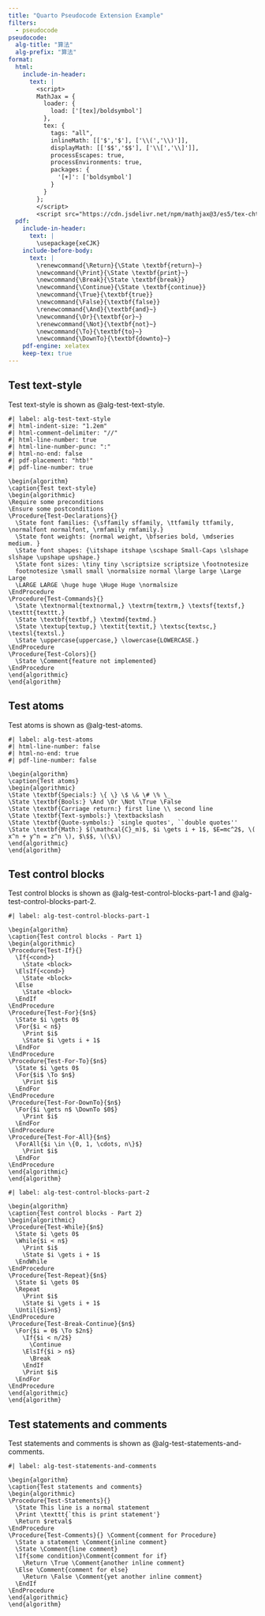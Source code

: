 ```yaml
---
title: "Quarto Pseudocode Extension Example"
filters:
  - pseudocode
pseudocode:
  alg-title: "算法"
  alg-prefix: "算法"
format:
  html:
    include-in-header:
      text: |
        <script>
        MathJax = {
          loader: {
            load: ['[tex]/boldsymbol']
          },
          tex: {
            tags: "all",
            inlineMath: [['$','$'], ['\\(','\\)']],
            displayMath: [['$$','$$'], ['\\[','\\]']],
            processEscapes: true,
            processEnvironments: true,
            packages: {
              '[+]': ['boldsymbol']
            }
          }
        };
        </script>
        <script src="https://cdn.jsdelivr.net/npm/mathjax@3/es5/tex-chtml-full.js" type="text/javascript"></script>
  pdf:
    include-in-header:
      text: |
        \usepackage{xeCJK}
    include-before-body:
      text: |
        \renewcommand{\Return}{\State \textbf{return}~}
        \newcommand{\Print}{\State \textbf{print}~}
        \newcommand{\Break}{\State \textbf{break}}
        \newcommand{\Continue}{\State \textbf{continue}}
        \newcommand{\True}{\textbf{true}}
        \newcommand{\False}{\textbf{false}}
        \renewcommand{\And}{\textbf{and}~}
        \newcommand{\Or}{\textbf{or}~}
        \renewcommand{\Not}{\textbf{not}~}
        \newcommand{\To}{\textbf{to}~}
        \newcommand{\DownTo}{\textbf{downto}~}
    pdf-engine: xelatex
    keep-tex: true
---
```


## Test text-style

Test text-style is shown as @alg-test-text-style.

```pseudocode
#| label: alg-test-text-style
#| html-indent-size: "1.2em"
#| html-comment-delimiter: "//"
#| html-line-number: true
#| html-line-number-punc: ":"
#| html-no-end: false
#| pdf-placement: "htb!"
#| pdf-line-number: true

\begin{algorithm}
\caption{Test text-style}
\begin{algorithmic}
\Require some preconditions
\Ensure some postconditions
\Procedure{Test-Declarations}{}
  \State font families: {\sffamily sffamily, \ttfamily ttfamily, \normalfont normalfont, \rmfamily rmfamily.}
  \State font weights: {normal weight, \bfseries bold, \mdseries medium. }
  \State font shapes: {\itshape itshape \scshape Small-Caps \slshape slshape \upshape upshape.}
  \State font sizes: \tiny tiny \scriptsize scriptsize \footnotesize
  footnotesize \small small \normalsize normal \large large \Large Large
  \LARGE LARGE \huge huge \Huge Huge \normalsize
\EndProcedure
\Procedure{Test-Commands}{}
  \State \textnormal{textnormal,} \textrm{textrm,} \textsf{textsf,} \texttt{texttt.}
  \State \textbf{textbf,} \textmd{textmd.}
  \State \textup{textup,} \textit{textit,} \textsc{textsc,} \textsl{textsl.}
  \State \uppercase{uppercase,} \lowercase{LOWERCASE.}
\EndProcedure
\Procedure{Test-Colors}{}
  \State \Comment{feature not implemented}
\EndProcedure
\end{algorithmic}
\end{algorithm}
```

## Test atoms

Test atoms is shown as @alg-test-atoms.

```pseudocode
#| label: alg-test-atoms
#| html-line-number: false
#| html-no-end: true
#| pdf-line-number: false

\begin{algorithm}
\caption{Test atoms}
\begin{algorithmic}
\State \textbf{Specials:} \{ \} \$ \& \# \% \_
\State \textbf{Bools:} \And \Or \Not \True \False
\State \textbf{Carriage return:} first line \\ second line
\State \textbf{Text-symbols:} \textbackslash
\State \textbf{Quote-symbols:} `single quotes', ``double quotes''
\State \textbf{Math:} $(\mathcal{C}_m)$, $i \gets i + 1$, $E=mc^2$, \( x^n + y^n = z^n \), $\$$, \(\$\)
\end{algorithmic}
\end{algorithm}
```

## Test control blocks

Test control blocks is shown as @alg-test-control-blocks-part-1 and @alg-test-control-blocks-part-2.

```pseudocode
#| label: alg-test-control-blocks-part-1

\begin{algorithm}
\caption{Test control blocks - Part 1}
\begin{algorithmic}
\Procedure{Test-If}{}
  \If{<cond>}
    \State <block>
  \ElsIf{<cond>}
    \State <block>
  \Else
    \State <block>
  \EndIf
\EndProcedure
\Procedure{Test-For}{$n$}
  \State $i \gets 0$
  \For{$i < n$}
    \Print $i$
    \State $i \gets i + 1$
  \EndFor
\EndProcedure
\Procedure{Test-For-To}{$n$}
  \State $i \gets 0$
  \For{$i$ \To $n$}
    \Print $i$
  \EndFor
\EndProcedure
\Procedure{Test-For-DownTo}{$n$}
  \For{$i \gets n$ \DownTo $0$}
    \Print $i$
  \EndFor
\EndProcedure
\Procedure{Test-For-All}{$n$}
  \ForAll{$i \in \{0, 1, \cdots, n\}$}
    \Print $i$
  \EndFor
\EndProcedure
\end{algorithmic}
\end{algorithm}
```

```pseudocode
#| label: alg-test-control-blocks-part-2

\begin{algorithm}
\caption{Test control blocks - Part 2}
\begin{algorithmic}
\Procedure{Test-While}{$n$}
  \State $i \gets 0$
  \While{$i < n$}
    \Print $i$
    \State $i \gets i + 1$
  \EndWhile
\EndProcedure
\Procedure{Test-Repeat}{$n$}
  \State $i \gets 0$
  \Repeat
    \Print $i$
    \State $i \gets i + 1$
  \Until{$i>n$}
\EndProcedure
\Procedure{Test-Break-Continue}{$n$}
  \For{$i = 0$ \To $2n$}
    \If{$i < n/2$}
      \Continue
    \ElsIf{$i > n$}
      \Break
    \EndIf
    \Print $i$
  \EndFor
\EndProcedure
\end{algorithmic}
\end{algorithm}
```

## Test statements and comments

Test statements and comments is shown as @alg-test-statements-and-comments.

```pseudocode
#| label: alg-test-statements-and-comments

\begin{algorithm}
\caption{Test statements and comments}
\begin{algorithmic}
\Procedure{Test-Statements}{}
  \State This line is a normal statement
  \Print \texttt{`this is print statement'}
  \Return $retval$
\EndProcedure
\Procedure{Test-Comments}{} \Comment{comment for Procedure}
  \State a statement \Comment{inline comment}
  \State \Comment{line comment}
  \If{some condition}\Comment{comment for if}
    \Return \True \Comment{another inline comment}
  \Else \Comment{comment for else}
    \Return \False \Comment{yet another inline comment}
  \EndIf
\EndProcedure
\end{algorithmic}
\end{algorithm}
```